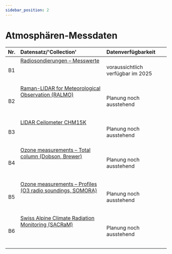 ```yaml
---
sidebar_position: 2
---
```


# Atmosphären-Messdaten

| Nr.    | Datensatz/'Collection' | Datenverfügbarkeit |
|:------:|:---------|:---------|
| B1 | [Radiosondierungen – Messwerte](/b-data-atmosphere/b1-radio-sounding) <br></br>  <br></br> | voraussichtlich verfügbar im 2025 |
| B2 | [Raman-LIDAR for Meteorological Observation (RALMO)](/b-data-atmosphere/b2-ralmo) <br></br>  <br></br> | Planung noch ausstehend |
| B3 | [LIDAR Ceilometer CHM15K](/b-data-atmosphere/b3-lidar-ceilometer-chm15k) <br></br>  <br></br> | Planung noch ausstehend |
| B4 | [Ozone measurements – Total column (Dobson, Brewer)](/b-data-atmosphere/b4-ozone-measurements-total-column) <br></br>  <br></br> | Planung noch ausstehend |
| B5 | [Ozone measurements – Profiles (O3 radio soundings, SOMORA)](/b-data-atmosphere/b5-ozone-measurements-profiles) <br></br>  <br></br> | Planung noch ausstehend |
| B6 | [Swiss Alpine Climate Radiation Monitoring (SACRaM)](/b-data-atmosphere/b6-sacram) <br></br>  <br></br> | Planung noch ausstehend |
